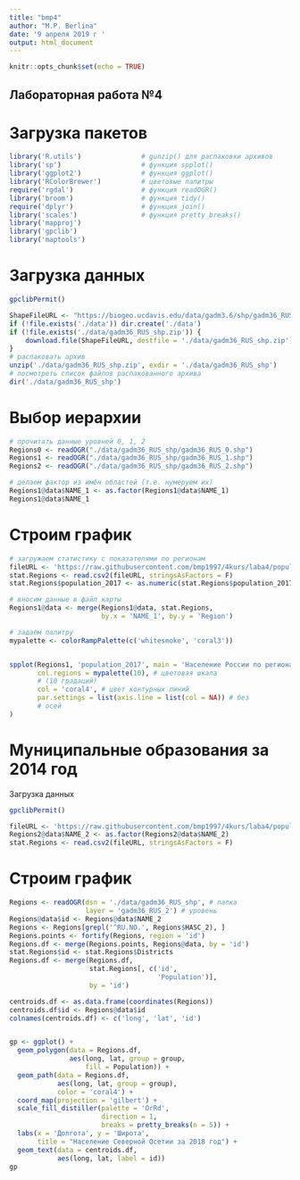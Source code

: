 ---
title: "bmp4"
author: "M.P. Berlina"
date: '9 апреля 2019 г '
output: html_document
---

```{r setup, include=FALSE}
knitr::opts_chunk$set(echo = TRUE)
```

## Лабораторная работа №4

# Загрузка пакетов

```{r}
library('R.utils')               # gunzip() для распаковки архивов 
library('sp')                    # функция spplot()
library('ggplot2')               # функция ggplot()
library('RColorBrewer')          # цветовые палитры
require('rgdal')                 # функция readOGR()
library('broom')                 # функция tidy()
require('dplyr')                 # функция join()
library('scales')                # функция pretty_breaks()
library('mapproj')
library('gpclib')
library('maptools')
```


# Загрузка данных

```{r, warning=FALSE}
gpclibPermit()

ShapeFileURL <- "https://biogeo.ucdavis.edu/data/gadm3.6/shp/gadm36_RUS_shp.zip"
if (!file.exists('./data')) dir.create('./data')
if (!file.exists('./data/gadm36_RUS_shp.zip')) {
    download.file(ShapeFileURL, destfile = './data/gadm36_RUS_shp.zip')
}
# распаковать архив
unzip('./data/gadm36_RUS_shp.zip', exdir = './data/gadm36_RUS_shp')
# посмотреть список файлов распакованного архива
dir('./data/gadm36_RUS_shp')
```

# Выбор иерархии

```{r, warning=FALSE}
# прочитать данные уровней 0, 1, 2
Regions0 <- readOGR("./data/gadm36_RUS_shp/gadm36_RUS_0.shp")
Regions1 <- readOGR("./data/gadm36_RUS_shp/gadm36_RUS_1.shp")
Regions2 <- readOGR("./data/gadm36_RUS_shp/gadm36_RUS_2.shp")

# делаем фактор из имён областей (т.е. нумеруем их)
Regions1@data$NAME_1 <- as.factor(Regions1@data$NAME_1)
Regions1@data$NAME_1
```

# Строим график

```{r, warning=FALSE}
# загружаем статистику с показателями по регионам
fileURL <- 'https://raw.githubusercontent.com/bmp1997/4kurs/laba4/population1.csv'
stat.Regions <- read.csv2(fileURL, stringsAsFactors = F)
stat.Regions$population_2017 <- as.numeric(stat.Regions$population_2017)

# вносим данные в файл карты
Regions1@data <- merge(Regions1@data, stat.Regions,
                       by.x = 'NAME_1', by.y = 'Region')

# задаём палитру
mypalette <- colorRampPalette(c('whitesmoke', 'coral3'))


spplot(Regions1, 'population_2017', main = 'Население России по регионам (тыс. человек)',
       col.regions = mypalette(10), # цветовая шкала
       # (10 градаций)
       col = 'coral4', # цвет контурных линий
       par.settings = list(axis.line = list(col = NA)) # без
       # осей
)
```

# Муниципальные образования за 2014 год

Загрузка данных

```{r, warning=FALSE}
gpclibPermit()

fileURL <- 'https://raw.githubusercontent.com/bmp1997/4kurs/laba4/population.csv'
Regions2@data$NAME_2 <- as.factor(Regions2@data$NAME_2)
stat.Regions <- read.csv2(fileURL, stringsAsFactors = F)
```

# Строим график

```{r, warning=FALSE}
Regions <- readOGR(dsn = './data/gadm36_RUS_shp', # папка
                   layer = 'gadm36_RUS_2') # уровень 
Regions@data$id <- Regions@data$NAME_2
Regions <- Regions[grepl('^RU.NO.', Regions$HASC_2), ]
Regions.points <- fortify(Regions, region = 'id')
Regions.df <- merge(Regions.points, Regions@data, by = 'id')
stat.Regions$id <- stat.Regions$Districts
Regions.df <- merge(Regions.df,
                    stat.Regions[, c('id',
                                     'Population')],
                    by = 'id')

centroids.df <- as.data.frame(coordinates(Regions))
centroids.df$id <- Regions@data$id
colnames(centroids.df) <- c('long', 'lat', 'id')


gp <- ggplot() +
  geom_polygon(data = Regions.df,
               aes(long, lat, group = group,
                   fill = Population)) +
  geom_path(data = Regions.df,
            aes(long, lat, group = group),
            color = 'coral4') +
  coord_map(projection = 'gilbert') +
  scale_fill_distiller(palette = 'OrRd',
                       direction = 1,
                       breaks = pretty_breaks(n = 5)) +
  labs(x = 'Долгота', y = 'Широта',
       title = "Население Северной Осетии за 2018 год") +
  geom_text(data = centroids.df,
            aes(long, lat, label = id))
gp
```